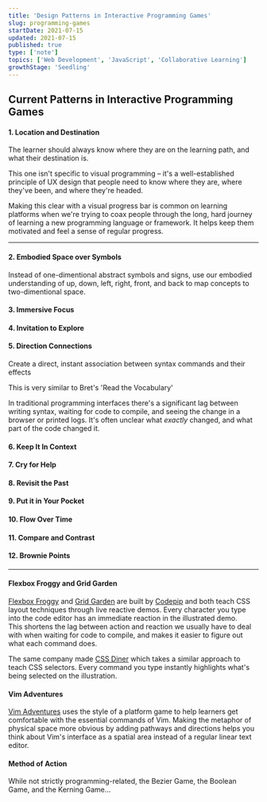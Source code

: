```yaml
---
title: 'Design Patterns in Interactive Programming Games'
slug: programming-games
startDate: 2021-07-15
updated: 2021-07-15
published: true
type: ['note']
topics: ['Web Development', 'JavaScript', 'Collaborative Learning']
growthStage: 'Seedling'
---
```


## Current Patterns in Interactive Programming Games

#### 1. Location and Destination
The learner should always know where they are on the learning path, and what their destination is.

This one isn't specific to visual programming – it's a well-established principle of UX design that people need to know where they are, where they've been, and where they're headed.

Making this clear with a visual progress bar is common on learning platforms when we're trying to coax people through the long, hard journey of learning a new programming language or framework. It helps keep them motivated and feel a sense of regular progress. 

<Draft />

---

#### 2. Embodied Space over Symbols

Instead of one-dimentional abstract symbols and signs, use our embodied understanding of up, down, left, right, front, and back to map concepts to two-dimentional space.


#### 3. Immersive Focus

#### 4. Invitation to Explore

#### 5. Direction Connections

Create a direct, instant association between syntax commands and their effects

This is very similar to Bret's 'Read the Vocabulary'

In traditional programming interfaces there's a significant lag between writing syntax, waiting for code to compile, and seeing the change in a browser or printed logs. It's often unclear what _exactly_ changed, and what part of the code changed it.

#### 6. Keep It In Context

#### 7. Cry for Help

#### 8. Revisit the Past

#### 9. Put it in Your Pocket

#### 10. Flow Over Time

#### 11. Compare and Contrast

#### 12. Brownie Points

---

#### Flexbox Froggy and Grid Garden
[Flexbox Froggy](https://flexboxfroggy.com/) and [Grid Garden](https://cssgridgarden.com/) are built by [Codepip](https://codepip.com/) and both teach CSS layout techniques through live reactive demos. Every character you type into the code editor has an immediate reaction in the illustrated demo.  
This shortens the lag between action and reaction we usually have to deal with when waiting for code to compile, and makes it easier to figure out what each command does.

<FullWidthImage width="800px" src="https://res.cloudinary.com/dxj9qr5gj/image/upload/v1614174728/maggieappleton.com/notes/learnable-programming/Grid_Garden_-_A_game_for_learning_CSS_grid_a6ba49.png" />

<FullWidthImage width="800px" src="https://res.cloudinary.com/dxj9qr5gj/image/upload/v1614174725/maggieappleton.com/notes/learnable-programming/Screenshot_-_2021-02-15_22.58.17_jx3h6w.png" />

The same company made [CSS Diner](https://flukeout.github.io/) which takes a similar approach to teach CSS selectors. Every command you type instantly highlights what's being selected on the illustration.

<FullWidthImage width="800px" src="https://res.cloudinary.com/dxj9qr5gj/image/upload/v1614174727/maggieappleton.com/notes/learnable-programming/Screenshot_-_2020-06-29_13.47.26_iyq9a2.png" />

#### Vim Adventures

[Vim Adventures](https://vim-adventures.com/) uses the style of a platform game to help learners get comfortable with the essential commands of Vim. Making the metaphor of physical space more obvious by adding pathways and directions helps you think about Vim's interface as a spatial area instead of a regular linear text editor.

<FullWidthImage width="800px" src="https://res.cloudinary.com/dxj9qr5gj/image/upload/v1614174728/maggieappleton.com/notes/learnable-programming/Screenshot_-_2021-02-15_23.19.44_cez50t.png" />

#### Method of Action

While not strictly programming-related, the Bezier Game, the Boolean Game, and the Kerning Game...
